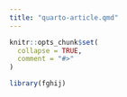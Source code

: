 ```yaml
---
title: "quarto-article.qmd"
---
```


```r
knitr::opts_chunk$set(
  collapse = TRUE,
  comment = "#>"
)
```

```r
library(fghij)
```
